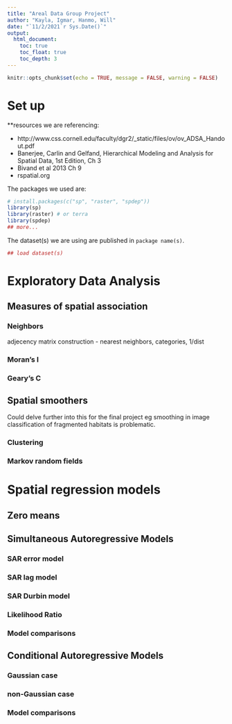 ```yaml
---
title: "Areal Data Group Project"
author: "Kayla, Igmar, Hanmo, Will"
date: "`11/2/2021`r Sys.Date()`"
output: 
  html_document:
    toc: true
    toc_float: true
    toc_depth: 3
---
```


```r
knitr::opts_chunk$set(echo = TRUE, message = FALSE, warning = FALSE)
```

# Set up  

**resources we are referencing:  

- http://www.css.cornell.edu/faculty/dgr2/_static/files/ov/ov_ADSA_Handout.pdf  
- Banerjee, Carlin and Gelfand, Hierarchical Modeling and Analysis for Spatial Data, 1st Edition, Ch 3  
- Bivand et al 2013 Ch 9  
- rspatial.org  

The packages we used are:  
```r
# install.packages(c("sp", "raster", "spdep"))
library(sp)
library(raster) # or terra
library(spdep)
## more...
```

The dataset(s) we are using are published in `package name(s)`.
```r
## load dataset(s)
```

# Exploratory Data Analysis  

## Measures of spatial association  

### Neighbors  
adjecency matrix construction - nearest neighbors, categories, 1/dist  

### Moran's I  

### Geary's C  

## Spatial smoothers  
Could delve further into this for the final project eg smoothing in image classification of fragmented habitats is problematic.  

### Clustering  

### Markov random fields  

# Spatial regression models  

## Zero means  

## Simultaneous Autoregressive Models  

### SAR error model  

### SAR lag model  

### SAR Durbin model  

### Likelihood Ratio  

### Model comparisons  

## Conditional Autoregressive Models  

### Gaussian case  

### non-Gaussian case  

### Model comparisons  

